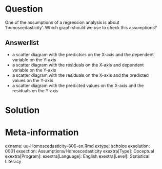 Question
========
One of the assumptions of a regression analysis is about ‘homoscedasticity’. Which graph should we use to check this assumptions? 

Answerlist
----------
* a scatter diagram with the predictors on the X-axis and the dependent variable on the Y-axis
* a scatter diagram with the residuals on the X-axis and dependent variable on the Y-axis
* a scatter diagram with the residuals on the X-axis and the predicted values on the Y-axis 
* a scatter diagram with the predicted values on the X-axis and the residuals on the Y-axis


Solution
========
  


Meta-information
================
exname: uu-Homoscedasticity-800-en.Rmd
extype: schoice
exsolution: 0001
exsection: Assumptions/Homoscedasticity
exextra[Type]: Coceptual
exextra[Program]: 
exextra[Language]: English
exextra[Level]: Statistical Literacy
